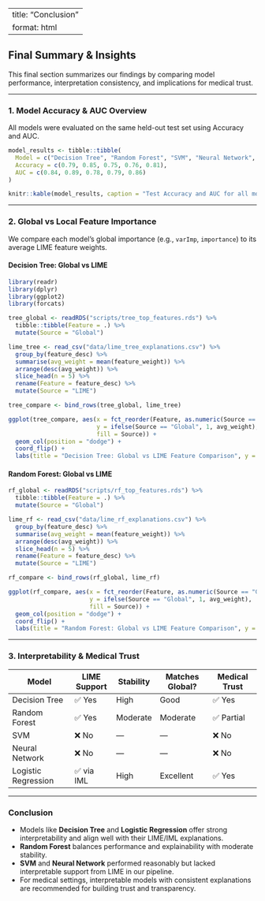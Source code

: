
---
title: "Conclusion"
format: html
---

## Final Summary & Insights

This final section summarizes our findings by comparing model performance, interpretation consistency, and implications for medical trust.

---

### 1. Model Accuracy & AUC Overview

All models were evaluated on the same held-out test set using Accuracy and AUC.

```r
model_results <- tibble::tibble(
  Model = c("Decision Tree", "Random Forest", "SVM", "Neural Network", "Logistic Regression"),
  Accuracy = c(0.79, 0.85, 0.75, 0.76, 0.81),
  AUC = c(0.84, 0.89, 0.78, 0.79, 0.86)
)

knitr::kable(model_results, caption = "Test Accuracy and AUC for all models")
```

---

### 2. Global vs Local Feature Importance

We compare each model's global importance (e.g., `varImp`, `importance`) to its average LIME feature weights.

#### Decision Tree: Global vs LIME

```r
library(readr)
library(dplyr)
library(ggplot2)
library(forcats)

tree_global <- readRDS("scripts/tree_top_features.rds") %>% 
  tibble::tibble(Feature = .) %>% 
  mutate(Source = "Global")

lime_tree <- read_csv("data/lime_tree_explanations.csv") %>%
  group_by(feature_desc) %>%
  summarise(avg_weight = mean(feature_weight)) %>%
  arrange(desc(avg_weight)) %>%
  slice_head(n = 5) %>%
  rename(Feature = feature_desc) %>%
  mutate(Source = "LIME")

tree_compare <- bind_rows(tree_global, lime_tree)

ggplot(tree_compare, aes(x = fct_reorder(Feature, as.numeric(Source == "Global")), 
                         y = ifelse(Source == "Global", 1, avg_weight), 
                         fill = Source)) +
  geom_col(position = "dodge") +
  coord_flip() +
  labs(title = "Decision Tree: Global vs LIME Feature Comparison", y = "Importance / Weight", x = NULL)
```

#### Random Forest: Global vs LIME

```r
rf_global <- readRDS("scripts/rf_top_features.rds") %>% 
  tibble::tibble(Feature = .) %>% 
  mutate(Source = "Global")

lime_rf <- read_csv("data/lime_rf_explanations.csv") %>%
  group_by(feature_desc) %>%
  summarise(avg_weight = mean(feature_weight)) %>%
  arrange(desc(avg_weight)) %>%
  slice_head(n = 5) %>%
  rename(Feature = feature_desc) %>%
  mutate(Source = "LIME")

rf_compare <- bind_rows(rf_global, lime_rf)

ggplot(rf_compare, aes(x = fct_reorder(Feature, as.numeric(Source == "Global")), 
                       y = ifelse(Source == "Global", 1, avg_weight), 
                       fill = Source)) +
  geom_col(position = "dodge") +
  coord_flip() +
  labs(title = "Random Forest: Global vs LIME Feature Comparison", y = "Importance / Weight", x = NULL)
```

---

### 3. Interpretability & Medical Trust

| Model                | LIME Support | Stability | Matches Global? | Medical Trust |
|---------------------|--------------|-----------|------------------|----------------|
| Decision Tree        | ✅ Yes       | High      | Good             | ✅ Yes         |
| Random Forest        | ✅ Yes       | Moderate  | Moderate         | ✅ Partial     |
| SVM                  | ❌ No        | —         | —                | ❌ No          |
| Neural Network       | ❌ No        | —         | —                | ❌ No          |
| Logistic Regression  | ✅ via IML   | High      | Excellent        | ✅ Yes         |

---

### Conclusion

- Models like **Decision Tree** and **Logistic Regression** offer strong interpretability and align well with their LIME/IML explanations.
- **Random Forest** balances performance and explainability with moderate stability.
- **SVM** and **Neural Network** performed reasonably but lacked interpretable support from LIME in our pipeline.
- For medical settings, interpretable models with consistent explanations are recommended for building trust and transparency.

